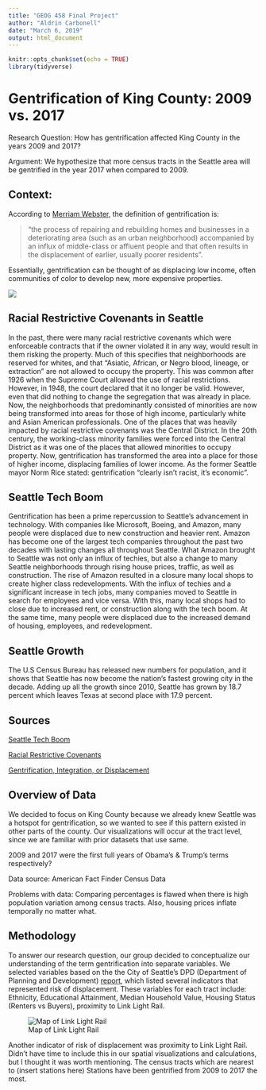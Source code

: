 ---
title: "GEOG 458 Final Project"
author: "Aldrin Carbonell"
date: "March 6, 2019"
output: html_document
---

```{r setup, include=FALSE}
knitr::opts_chunk$set(echo = TRUE)
library(tidyverse)
```

# Gentrification of King County: 2009 vs. 2017

Research Question: How has gentrification affected King County in the years 2009 and 2017?

Argument: We hypothesize that more census tracts in the Seattle area will be gentrified in the year 2017 when compared to 2009.

## Context:
According to [Merriam Webster](https://www.merriam-webster.com/dictionary/gentrification), the definition of gentrification is:

> "the process of repairing and rebuilding homes and businesses in a deteriorating area (such as an urban neighborhood) accompanied by an influx of middle-class or affluent people and that often results in the displacement of earlier, usually poorer residents". 

Essentially, gentrification can be thought of as displacing low income, often communities of color to develop new, more expensive properties.

![](seagent.png)

## Racial Restrictive Covenants in Seattle

In the past, there were many racial restrictive covenants which were enforceable contracts that if the owner violated it in any way, would result in them risking the property. Much of this specifies that neighborhoods are reserved for whites, and that "Asiatic, African, or Negro blood, lineage, or extraction" are not allowed to occupy the property. This was common after 1926 when the Supreme Court allowed the use of racial restrictions. However, in 1948, the court declared that it no longer be valid. However, even that did nothing to change the segregation that was already in place. Now, the neighborhoods that predominantly consisted of minorities are now being transformed into areas for those of high income, particularly white and Asian American professionals. One of the places that was heavily impacted by racial restrictive covenants was the Central District. In the 20th century, the working-class minority families were forced into the Central District as it was one of the places that allowed minorities to occupy property. Now, gentrification has transformed the area into a place for those of higher income, displacing families of lower income. As the former Seattle mayor Norm Rice stated: gentrification "clearly isn't racist, it's economic". 


## Seattle Tech Boom

Gentrification has been a prime repercussion to Seattle's advancement in technology. With companies like Microsoft, Boeing, and Amazon, many people were displaced due to new construction and heavier rent. Amazon has become one of the largest tech companies throughout the past two decades with lasting changes all throughout Seattle. What Amazon brought to Seattle was not only an influx of techies, but also a change to many Seattle neighborhoods through rising house prices, traffic, as well as construction. The rise of Amazon resulted in a closure many local shops to create higher class redevelopments. With the influx of techies and a significant increase in tech jobs, many companies moved to Seattle in search for employees and vice versa. With this, many local shops had to close due to increased rent, or construction along with the tech boom. At the same time, many people were displaced due to the increased demand of housing, employees, and redevelopment. 

## Seattle Growth
The U.S Census Bureau has released new numbers for population, and it shows that Seattle has now become the nation's fastest growing city in the decade. Adding up all the growth since 2010, Seattle has grown by 18.7 percent which leaves Texas at second place with 17.9 percent.

## Sources
[Seattle Tech Boom](https://www.businessinsider.com/amazon-hq2-vanishing-seattle-shows-how-the-city-is-gentrifying-2018-2)

[Racial Restrictive Covenants](https://www.seattlemag.com/article/seattles-ugly-past-segregation-our-neighborhoods)

[Gentrification, Integration, or Displacement](https://www.blackpast.org/african-american-history/gentrification-integration-or-displacement-seattle-story/)

## Overview of Data
We decided to focus on King County because we already knew Seattle was a hotspot for gentrification, so we wanted to see if this pattern existed in other parts of the county. Our visualizations will occur at the tract level, since we are familiar with prior datasets that use same.

2009 and 2017 were the first full years of Obama's & Trump's terms respectively?

Data source: American Fact Finder Census Data

Problems with data: Comparing percentages is flawed when there is high population variation among census tracts. Also, housing prices inflate temporally no matter what.

## Methodology
To answer our research question, our group decided to conceptualize our understanding of the term gentrification into separate variables. We selected variables based on the the City of Seattle's DPD (Department of Planning and Development) [report](https://www.seattle.gov/dpd/cs/groups/pan/@pan/documents/web_informational/p2273984.pdf?fbclid=IwAR1FXr6J97_m1tCBzHihvBprQveGuptxuODydrdDtHve6wm4gDNYuMQQHm0), which listed several indicators that represented risk of displacement. 
These variables for each tract include: Ethnicity, Educational Attainment, Median Household Value, Housing Status (Renters vs Buyers), proximity to Link Light Rail.

![Map of Link Light Rail](literail.png)

Another indicator of risk of displacement was proximity to Link Light Rail.
Didn't have time to include this in our spatial visualizations and calculations, but I thought it was worth mentioning.
The census tracts which are nearest to (insert stations here) Stations have been gentrified from 2009 to 2017 the most.

